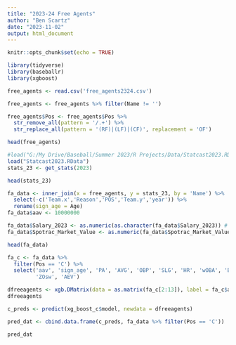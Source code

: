 ---
title: "2023-24 Free Agents"
author: "Ben Scartz"
date: "2023-11-02"
output: html_document
---

```{r setup, include=FALSE}
knitr::opts_chunk$set(echo = TRUE)
```

```{r warning=FALSE}
library(tidyverse)
library(baseballr)
library(xgboost)
```


```{r}
free_agents <- read.csv('free_agents2324.csv')

free_agents <- free_agents %>% filter(Name != '')

free_agents$Pos <- free_agents$Pos %>%
  str_remove_all(pattern = '/.+') %>%
  str_replace_all(pattern = '(RF)|(LF)|(CF)', replacement = 'OF')

head(free_agents)
```


```{r}
#load("G:/My Drive/Baseball/Summer 2023/R Projects/Data/Statcast2023.RData")
load("Statcast2023.RData")
stats_23 <- get_stats(2023)

head(stats_23)
```

```{r}
fa_data <- inner_join(x = free_agents, y = stats_23, by = 'Name') %>%
  select(-c('Team.x','Reason','POS','Team.y','year')) %>%
  rename(sign_age = Age) 
fa_data$aav <- 10000000

fa_data$Salary_2023 <- as.numeric(as.character(fa_data$Salary_2023)) # converted to numeric 
fa_data$Spotrac_Market_Value <- as.numeric(fa_data$Spotrac_Market_Value) # converted to numeric 

head(fa_data)


```


```{r}
fa_c <- fa_data %>% 
  filter(Pos == 'C') %>%
  select('aav', 'sign_age', 'PA', 'AVG', 'OBP', 'SLG', 'HR', 'wOBA', 'Barrel', 'BB', 'K',
         'ZOsw', 'AEV')

dfreeagents <- xgb.DMatrix(data = as.matrix(fa_c[2:13]), label = fa_c$aav)
dfreeagents

c_preds <- predict(xg_boost_c$model, newdata = dfreeagents) 

pred_dat <- cbind.data.frame(c_preds, fa_data %>% filter(Pos == 'C'))

pred_dat

``` 







